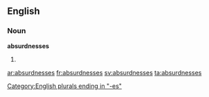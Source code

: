 ==English==

===Noun===
'''absurdnesses'''

# {{plural of|[[absurdness]]}}

[[Category:English plurals ending in "-es"]]

[[ar:absurdnesses]]
[[fr:absurdnesses]]
[[sv:absurdnesses]]
[[ta:absurdnesses]]